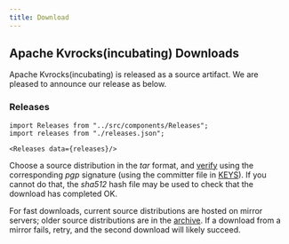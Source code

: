 ```yaml
---
title: Download
---
```


## Apache Kvrocks(incubating) Downloads

Apache Kvrocks(incubating) is released as a source artifact. We are pleased to announce our release as below.

### Releases

````mdx-code-block
import Releases from "../src/components/Releases";
import releases from "./releases.json";

<Releases data={releases}/>
````

Choose a source distribution in the *tar* format, and [verify](https://www.apache.org/dyn/closer.cgi#verify) using the corresponding *pgp* signature (using the committer file in [KEYS](https://downloads.apache.org/incubator/kvrocks/KEYS)).  If you cannot do that, the *sha512* hash file may be used to check that the download has completed OK.

For fast downloads, current source distributions are hosted on mirror servers; older source distributions are in the
[archive](https://archive.apache.org/dist/incubator/kvrocks/). If a download from a mirror fails, retry, and the second download will likely succeed.
